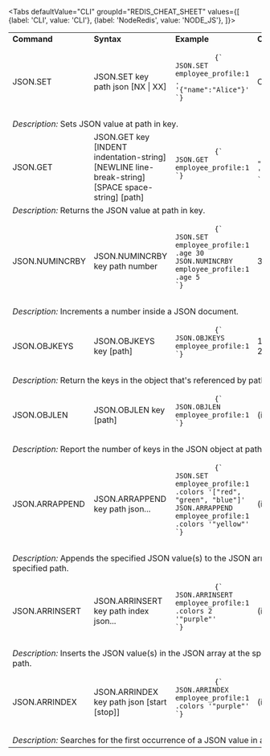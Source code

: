 
<Tabs
  defaultValue="CLI"
  groupId="REDIS_CHEAT_SHEET"
  values={[
    {label: 'CLI', value: 'CLI'},
    {label: 'NodeRedis', value: 'NODE_JS'},
  ]}>

<TabItem value="CLI">

<table>
  <tbody>
    <tr>
      <td>
        <strong>Command</strong>
      </td>
      <td>
        <strong>Syntax</strong>
      </td>
      <td>
        <strong>Example</strong>
      </td>
      <td>
        <strong>Output</strong>
      </td>
    </tr>
    <tr>
      <td>JSON.SET</td>
      <td>JSON.SET key path json [NX | XX]</td>
      <td>
        <pre>
          <code>{`
JSON.SET employee_profile:1 . '{"name":"Alice"}'
`}</code>
        </pre>
      </td>
      <td>OK</td>
    </tr>
    <tr>
      <td colspan="4">
        <em>Description:</em> Sets JSON value at path in key.
      </td>
    </tr>
    <tr>
      <td>JSON.GET</td>
      <td>
        JSON.GET key [INDENT indentation-string] [NEWLINE line-break-string]
        [SPACE space-string] [path]
      </td>
      <td>
        <pre>
          <code>{`
JSON.GET employee_profile:1
`}</code>
        </pre>
      </td>
      <td>
        <pre>
          <code>{`
        { "name": 'Alice' }
`}</code>
        </pre>
      </td>
    </tr>
    <tr>
      <td colspan="4">
        <em>Description:</em> Returns the JSON value at path in key.
      </td>
    </tr>
    <tr>
      <td>JSON.NUMINCRBY</td>
      <td>JSON.NUMINCRBY key path number</td>
      <td>
        <pre>
          <code>{`
JSON.SET employee_profile:1 .age 30
JSON.NUMINCRBY employee_profile:1 .age 5
`}</code>
        </pre>
      </td>
      <td>35</td>
    </tr>
    <tr>
      <td colspan="4">
        <em>Description:</em> Increments a number inside a JSON document.
      </td>
    </tr>
    <tr>
      <td>JSON.OBJKEYS</td>
      <td>JSON.OBJKEYS key [path]</td>
      <td>
        <pre>
          <code>{`
JSON.OBJKEYS employee_profile:1
`}</code>
        </pre>
      </td>
      <td>1) "name" 2) "age"</td>
    </tr>
    <tr>
      <td colspan="4">
        <em>Description:</em> Return the keys in the object that's referenced by
        path
      </td>
    </tr>
    <tr>
      <td>JSON.OBJLEN</td>
      <td>JSON.OBJLEN key [path]</td>
      <td>
        <pre>
          <code>{`
JSON.OBJLEN employee_profile:1
`}</code>
        </pre>
      </td>
      <td>(integer) 2</td>
    </tr>
    <tr>
      <td colspan="4">
        <em>Description:</em> Report the number of keys in the JSON object at
        path in key
      </td>
    </tr>
    <tr>
      <td>JSON.ARRAPPEND</td>
      <td>JSON.ARRAPPEND key path json...</td>
      <td>
        <pre>
          <code>{`
JSON.SET employee_profile:1 .colors '["red", "green", "blue"]'  
JSON.ARRAPPEND employee_profile:1 .colors '"yellow"'
`}</code>
        </pre>
      </td>
      <td>(integer) 3</td>
    </tr>
    <tr>
      <td colspan="4">
        <em>Description:</em> Appends the specified JSON value(s) to the JSON
        array at the specified path.
      </td>
    </tr>
    <tr>
      <td>JSON.ARRINSERT</td>
      <td>JSON.ARRINSERT key path index json...</td>
      <td>
        <pre>
          <code>{`
JSON.ARRINSERT employee_profile:1 .colors 2 '"purple"'
`}</code>
        </pre>
      </td>
      <td>(integer) 5</td>
    </tr>
    <tr>
      <td colspan="4">
        <em>Description:</em> Inserts the JSON value(s) in the JSON array at the
        specified path.
      </td>
    </tr>
    <tr>
      <td>JSON.ARRINDEX</td>
      <td>JSON.ARRINDEX key path json [start [stop]]</td>
      <td>
        <pre>
          <code>{`
JSON.ARRINDEX employee_profile:1 .colors '"purple"'
`}</code>
        </pre>
      </td>
      <td>(integer) 2</td>
    </tr>
    <tr>
      <td colspan="4">
        <em>Description:</em> Searches for the first occurrence of a JSON value
        in an array.
      </td>
    </tr>
  </tbody>
</table>

</TabItem>

<TabItem value="NODE_JS">

</TabItem>

</Tabs>
